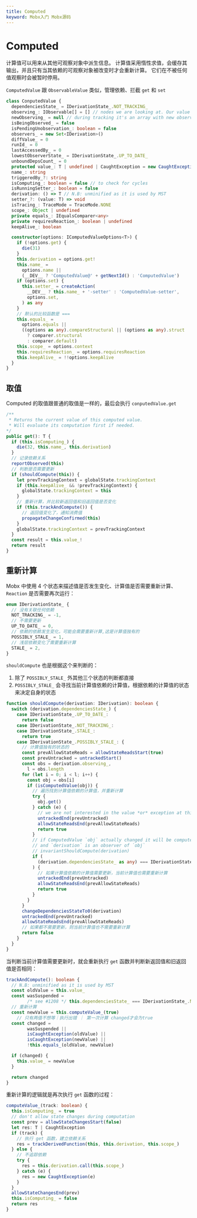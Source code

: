 ```yaml
---
title: Computed
keyword: Mobx入门 Mobx源码
---
```


# Computed

计算值可以用来从其他可观察对象中派生信息。 计算值采用惰性求值，会缓存其输出，并且只有当其依赖的可观察对象被改变时才会重新计算。 它们在不被任何值观察时会被暂时停用。

`ComputedValue` 跟 `ObservableValue` 类似，管理依赖、拦截 `get` 和 `set`

```typescript
class ConputedValue {
  dependenciesState_ = IDerivationState_.NOT_TRACKING_
  observing_: IObservable[] = [] // nodes we are looking at. Our value depends on these nodes
  newObserving_ = null // during tracking it's an array with new observed observers
  isBeingObserved_ = false
  isPendingUnobservation_: boolean = false
  observers_ = new Set<IDerivation>()
  diffValue_ = 0
  runId_ = 0
  lastAccessedBy_ = 0
  lowestObserverState_ = IDerivationState_.UP_TO_DATE_
  unboundDepsCount_ = 0
  protected value_: T | undefined | CaughtException = new CaughtException(null)
  name_: string
  triggeredBy_?: string
  isComputing_: boolean = false // to check for cycles
  isRunningSetter_: boolean = false
  derivation: () => T // N.B: unminified as it is used by MST
  setter_?: (value: T) => void
  isTracing_: TraceMode = TraceMode.NONE
  scope_: Object | undefined
  private equals_: IEqualsComparer<any>
  private requiresReaction_: boolean | undefined
  keepAlive_: boolean

  constructor(options: IComputedValueOptions<T>) {
    if (!options.get) {
      die(31)
    }
    this.derivation = options.get!
    this.name_ =
      options.name ||
      (__DEV__ ? 'ComputedValue@' + getNextId() : 'ComputedValue')
    if (options.set) {
      this.setter_ = createAction(
        __DEV__ ? this.name_ + '-setter' : 'ComputedValue-setter',
        options.set,
      ) as any
    }
    // 默认的比较函数是 ===
    this.equals_ =
      options.equals ||
      ((options as any).compareStructural || (options as any).struct
        ? comparer.structural
        : comparer.default)
    this.scope_ = options.context
    this.requiresReaction_ = options.requiresReaction
    this.keepAlive_ = !!options.keepAlive
  }
}
```

## 取值

Computed 的取值跟普通的取值是一样的，最后会执行 `conputedValue.get`

```typescript
/**
 * Returns the current value of this computed value.
 * Will evaluate its computation first if needed.
*/
public get(): T {
  if (this.isComputing_) {
    die(32, this.name_, this.derivation)
  }
  // 记录依赖关系
  reportObserved(this)
  // 判断是否需要更新
  if (shouldCompute(this)) {
    let prevTrackingContext = globalState.trackingContext
    if (this.keepAlive_ && !prevTrackingContext) {
      globalState.trackingContext = this
    }
    // 重新计算，并比较新返回值和旧返回值是否变化
    if (this.trackAndCompute()) {
      // 返回值变化了，通知消费值
      propagateChangeConfirmed(this)
    }
    globalState.trackingContext = prevTrackingContext
  }
  const result = this.value_!
  return result
}
```

## 重新计算

Mobx 中使用 4 个状态来描述值是否发生变化、计算值是否需要重新计算、`Reaction` 是否需要再次运行：

```typescript
enum IDerivationState_ {
  // 没有关联任何依赖
  NOT_TRACKING_ = -1,
  // 不需要更新
  UP_TO_DATE_ = 0,
  // 依赖的依赖发生变化，可能会需要重新计算,这是计算值独有的
  POSSIBLY_STALE_ = 1,
  // 浅层依赖变化了需要重新计算
  STALE_ = 2,
}
```

`shouldCompute` 也是根据这个来判断的：

1. 除了 `POSSIBLY_STALE_` 外其他三个状态的判断都直接
2. `POSSIBLY_STALE_` 会寻找当前计算值依赖的计算值，根据依赖的计算值的状态来决定自身的状态

```typescript
function shouldCompute(derivation: IDerivation): boolean {
  switch (derivation.dependenciesState_) {
    case IDerivationState_.UP_TO_DATE_:
      return false
    case IDerivationState_.NOT_TRACKING_:
    case IDerivationState_.STALE_:
      return true
    case IDerivationState_.POSSIBLY_STALE_: {
      // 计算值独有的状态的
      const prevAllowStateReads = allowStateReadsStart(true)
      const prevUntracked = untrackedStart()
      const obs = derivation.observing_,
        l = obs.length
      for (let i = 0; i < l; i++) {
        const obj = obs[i]
        if (isComputedValue(obj)) {
          // 遍历找到计算值依赖的计算值，并重新计算
          try {
            obj.get()
          } catch (e) {
            // we are not interested in the value *or* exception at this moment, but if there is one, notify all
            untrackedEnd(prevUntracked)
            allowStateReadsEnd(prevAllowStateReads)
            return true
          }
          // if ComputedValue `obj` actually changed it will be computed and propagated to its observers.
          // and `derivation` is an observer of `obj`
          // invariantShouldCompute(derivation)
          if (
            (derivation.dependenciesState_ as any) === IDerivationState_.STALE_
          ) {
            // 如果计算值依赖的计算值需要更新，当前计算值也需要重新计算
            untrackedEnd(prevUntracked)
            allowStateReadsEnd(prevAllowStateReads)
            return true
          }
        }
      }
      changeDependenciesStateTo0(derivation)
      untrackedEnd(prevUntracked)
      allowStateReadsEnd(prevAllowStateReads)
      // 如果都不需要更新，则当前计算值也不需要重新计算
      return false
    }
  }
}
```

当判断当前计算值需要更新时，就会重新执行 `get` 函数并判断新返回值和旧返回值是否相同：

```typescript
trackAndCompute(): boolean {
  // N.B: unminified as it is used by MST
  const oldValue = this.value_
  const wasSuspended =
        /* see #1208 */ this.dependenciesState_ === IDerivationState_.NOT_TRACKING_
  // 重新计算
  const newValue = this.computeValue_(true)
	// 只有两值不想等｜执行出错 ｜ 第一次计算 changed才会为true
  const changed =
        wasSuspended ||
        isCaughtException(oldValue) ||
        isCaughtException(newValue) ||
        !this.equals_(oldValue, newValue)

  if (changed) {
    this.value_ = newValue
  }

  return changed
}
```

重新计算的逻辑就是再次执行 `get` 函数的过程：

```typescript
computeValue_(track: boolean) {
  this.isComputing_ = true
  // don't allow state changes during computation
  const prev = allowStateChangesStart(false)
  let res: T | CaughtException
  if (track) {
    // 执行 get 函数，建立依赖关系
    res = trackDerivedFunction(this, this.derivation, this.scope_)
  } else {
    // 不追踪依赖
    try {
      res = this.derivation.call(this.scope_)
    } catch (e) {
      res = new CaughtException(e)
    }
  }
  allowStateChangesEnd(prev)
  this.isComputing_ = false
  return res
}
```
